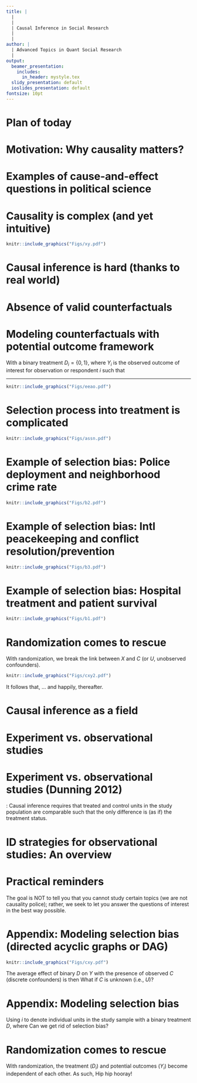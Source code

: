 ```yaml
---
title: |
  |
  |
  | Causal Inference in Social Research
  |
  |
author: |
  | Advanced Topics in Quant Social Research
  |
output:
  beamer_presentation:
    includes:
      in_header: mystyle.tex
  slidy_presentation: default
  ioslides_presentation: default
fontsize: 10pt
---
```


# Plan of today

\begin{itemize}
  \item Why causal inference
  \vspace{0.5cm}
  \item Identification strategies: Experimental vs observational studies
  \vspace{0.5cm}
  \item Frontiers of causal inference: Bias, sensitivity, mediation, and many more
  \vspace{0.5cm}
  \item Concluding remarks: Welcome to the club
\end{itemize}

# Motivation: Why causality matters?

\begin{itemize}
  \item Causal inference is \textbf{useful} -- social researchers and policy analysts frequently address simple and yet important cause-and-effect questions
  \vspace{0.5cm}
  \item Causal inference is \textbf{crucial} -- ignorance of the distinction between correlation and causality can be a matter of life and death
  \vspace{0.5cm}
  \item Causal inference is \textbf{difficult} -- the complexity of real world makes it very difficult to tease out causality
\end{itemize}

# Examples of cause-and-effect questions in political science

\begin{itemize}
  \item \textbf{Democratic politics}. Does incumbency status affect election outcomes (Lee 2008)? Do fair and clean elections lead to government responsiveness (Ofosu 2019)?
  \vspace{0.4cm}
  \item \textbf{Legacy of historical events}. Does historical black slavery have an lasting impact on white people's attitudes toward the African American people (Acharya et al 2018)?
  \vspace{0.4cm}
  \item \textbf{Political economy of development}. Does top-down monitoring reduce local corruption (Olken 2007)? Does the election of criminal politicians undermine local economic development (Cheng ahd Urperlainen 2019)? Does descriptive representation of marginalized social groups reduce inequality? Does immigration undermine economic growth (Hainmueller et al 2019)?
  \vspace{0.4cm}
  \item \textbf{Global governance}. Does international peacekeeping effort reduce conflicts? Does foreign aid work?
\end{itemize}

# Causality is complex (and yet intuitive)

\vspace{0.2cm}
```r
knitr::include_graphics("Figs/xy.pdf")
```
\vspace{0.6cm}
\begin{itemize}
  \item Existence: Does \textbf{X} really cause \textbf{Y}?
  \item Importance: If yes, to how much degree does \textbf{X} matter?
  \item Mechanism: How and why does \textbf{X} affect \textbf{Y}?
  \begin{itemize}
    \item Heterogeneous effect
    \item Mediation analysis
    \item Process tracing and qualitative comparative analysis
  \end{itemize}
\end{itemize}

# Causal inference is hard (thanks to real world)

\begin{itemize}
  \item Lack/absence of valid \textbf{counterfactuals} -- "fundamental problem of causal inference" (Holland 1986)
  \vspace{1cm}
  \item \textbf{Selection into the treatment} (Dunning 2012) -- correlation is not the same as causation
\end{itemize}

# Absence of valid counterfactuals

\begin{itemize}
  \item The inference of preference causality requires "counterfactuals" at individual level
  \vspace{1cm}
  \item Data cannot tell us when this situation holds, because we only get to observe one of the "potential outcomes" for each observation or participant
  \vspace{1cm}
  \item \textbf{Solution}: Use group-level \textbf{average} difference under treatment and control states to infer causality
\end{itemize}

# Modeling counterfactuals with potential outcome framework

\vspace{0.4cm}
With a binary treatment $D_i=\{0,1\}$, 
\begin{equation}
  \begin{split}
  Y_i & =
  \begin{cases}
  Y_{1i} \quad \text{if} \quad D_i=1\\
  Y_{0i} \quad \text{if} \quad D_i=0
  \end{cases}\\
  & = D_iY_{1i} + (1-D_i)Y_{0i},
  \end{split}
\end{equation}
where $Y_i$ is the observed outcome of interest for observation or respondent $i$ such that
\begin{itemize}
  \item $Y_{1i}$ is the potential outcome when $i$ receives the treatment ($D_i=1$)
  \item $Y_{0i}$ is the potential outcome when $i$ does not receive the treatment ($D_i=0$)
\end{itemize}

---

```r
knitr::include_graphics("Figs/eeao.pdf")
```

# Selection process into treatment is complicated

```r
knitr::include_graphics("Figs/assn.pdf")
```
\vspace{0.5cm}
\begin{itemize}
  \item Almost always, treatment assignment (?) is determined by some data generation process (DGP)
  \item Usually in real life, however, the exact assignment mechanism is not clear and cannot be modeled perfectly
  \item In addition to causation, common causes of treatment and outcome (\textbf{confounders}) will also lead to correlation
\end{itemize}

# Example of selection bias: Police deployment and neighborhood crime rate

```r
knitr::include_graphics("Figs/b2.pdf")
```
\vspace{0.3cm}
\begin{itemize}
  \item On average, neighborhoods that have more police officers also see more residents killed by gun violence
  \item Is the police department incompetent (or corrupt])? Or even worse, are the police officers involved in some covert collusion with the local crime syndicate?
\end{itemize}

# Example of selection bias: Intl peacekeeping and conflict resolution/prevention

```r
knitr::include_graphics("Figs/b3.pdf")
```
\vspace{0.3cm}
\begin{itemize}
  \item On average, no statistically significant results exist to show that UN peacekeeping troops reduce the likelihood of communal violence
  \item Is sending UN peacekeeping troops a waste of time and money?
\end{itemize}

# Example of selection bias: Hospital treatment and patient survival

```r
knitr::include_graphics("Figs/b1.pdf")
```
\vspace{0.3cm}
\begin{itemize}
  \item On average, people who visit hospitals frequently have a higher death rate.
  \item Are hospitals some sort of "killing" machines?
\end{itemize}

# Randomization comes to rescue

With randomization, we break the link between $X$ and $C$ (or $U$, unobserved confounders). 
```r
knitr::include_graphics("Figs/cxy2.pdf")
```
\vspace{0.2cm}
It follows that,
\begin{equation}
E(Y_{X=1})-E(Y_{X=0}) = \underbrace{E(Y|X=1)}_{\text{observed treated units}} - \underbrace{E(Y|X=0)}_{\text{observed control units}}.
\end{equation}
... and happily, thereafter.

# Causal inference as a field

\begin{itemize}
  \item We need to know when the data allow us to "identify" a causal effect
  \vspace{0.1cm}
  \begin{itemize}
    \item Obtain valid counterfactuals (i.e., comparable treated and control observations)
    \item Remove the selection bias (i.e., exogenous variation in the treatment status)
  \end{itemize}
  \vspace{0.2cm}
  \item Causal identification without an experiment requires "assumptions" best made reasonable by carefully thought-out research designs
  \vspace{0.1cm}
  \begin{itemize}
    \item If an effect is not identified, no estimation method will recover it
    \item Estimation strategies (e.g., t-test, regression, matching, weighting, 2SLS, 3SLS, SEM, GMM, GEE, dynamic panel, etc.) are secondary to the identification assumptions
  \end{itemize}
\end{itemize}

# Experiment vs. observational studies

\begin{itemize}
  \item Randomized experiment: well-defined treatment, clear distinction between covariates and outcomes, control of assignment mechanism.
  \begin{figure}
    \centering
    \includegraphics[scale=0.25]{Figs/end3}
  \end{figure}
  \begin{center}
    "That's a whoopsie!"
  \end{center}
\end{itemize}

# Experiment vs. observational studies (Dunning 2012)

\begin{itemize}
  \item Randomized experiment: well-defined treatment, clear distinction between covariates and outcomes, control of assignment mechanism.
  \vspace{0.2cm}
  \item Good observational study: Well-defined treatment, clear distinction between covariates and outcomes, (nearly) precise knowledge of assignment mechanism.
  \vspace{0.2cm}
  \item Poor observational study: Hard to say when treatment began or what the treatment really is; distinction between covariates and outcomes is blurred; no precise knowledge of assignment mechanism.
\end{itemize}
\vspace{0.3cm}
\textbf{The bottom line}: Causal inference requires that treated and control units in the study population are comparable such that the only difference is (as if) the treatment status.

# ID strategies for observational studies: An overview

\begin{itemize}
  \item Selection on the observables (SOO)
  \vspace{0.4cm}
  \item Instrumental variables (IV)
  \vspace{0.4cm}
  \item Regression discontinuity design (RDD)
  \vspace{0.4cm}
  \item Difference-in-difference (DiD)
  \vspace{0.4cm}
  \item ... and many more (e.g., event study and synthetic control)
\end{itemize}

# Practical reminders

\begin{itemize}
  \item State the "causal" question of interest: Policy-relevant and/or theoretically important
  \item Know the assumptions you need to support the causal claim of interest
  \item Design your research to maximize the credibility of causal claims -- know where your study falls on the credibility spectrum
  \item Master the tools for testing to maximize the credibility of causal claims
  \item Be aware of the priority: Existence, magnitude, and/or mechanisms?
\end{itemize}
\vspace{0.3cm}
The goal is NOT to tell you that you cannot study certain topics (we are not causality police); rather, we seek to let you answer the questions of interest in the best way possible.

# Appendix: Modeling selection bias (directed acyclic graphs or DAG)

```r
knitr::include_graphics("Figs/cxy.pdf")
```
\vspace{0.2cm}
The average effect of binary $D$ on $Y$ with the presence of observed $C$ (discrete confounders) is then
\begin{equation}
\begin{split}
& E(Y_{D=1})-E(Y_{D=0}) = \\\vspace{0.1cm}
  & \quad \sum_C \underbrace{E(Y|X=1,C=c)P(C=c)}_{\text{observed treated units with stratum $c$}} - \sum_C \underbrace{E(Y|X=0,C=c)P(C=c)}_{\text{observed control units with stratum $c$}}.
\end{split}
\end{equation}
\pause What if $C$ is unknown (i.e., $U$)?

# Appendix: Modeling selection bias

Using $i$ to denote individual units in the study sample with a binary treatment $D$,
\begin{equation}
\begin{split}
\underbrace{E[Y_i|D_i=1]-E[Y_i|D_i=0]}_{\text{Observed differences b/w treated and control}}
  & = \underbrace{E[Y_{1i}|D_i=1] - E[Y_{0i}|D_i=1]}_{\text{Avg treatment effect on the treated}} \\ 
  & \qquad + \underbrace{E[Y_{0i}|D_i=1] - E[Y_{0i}|D_i=0]}_{\text{Selection bias}},
\end{split}
\end{equation}
where
\begin{equation}
E[Y_{1i}|D_i=1] - E[Y_{0i}|D_i=1] = E[Y_{1i}-Y_{0i}|D_i=1].
\end{equation}
\pause
Can we get rid of selection bias?

# Randomization comes to rescue

With randomization, the treatment ($D_i$) and potential outcomes ($Y_i$) become independent of each other. As such,
\begin{equation}
\begin{split}
\underbrace{E[Y_i|D_i=1]-E[Y_i|D_i=0]}_{\text{Observed differences b/w treated and control}}
  & = \underbrace{E[Y_{1i}|D_i=1] - E[Y_{0i}|D_i=1]}_{\text{Avg treatment effect on the treated}} \\ 
  & \qquad + \underbrace{E[Y_{0i}|D_i=1] - E[Y_{0i}|D_i=0]}_{\text{Selection bias}} \\
  & = E[Y_{1i}-Y_{0i}|D_i=1] + E[Y_{0i}] - E[Y_{0i}] \\
  & = E[Y_{1i}-Y_{0i}].
\end{split}
\end{equation}
Hip hip hooray!
